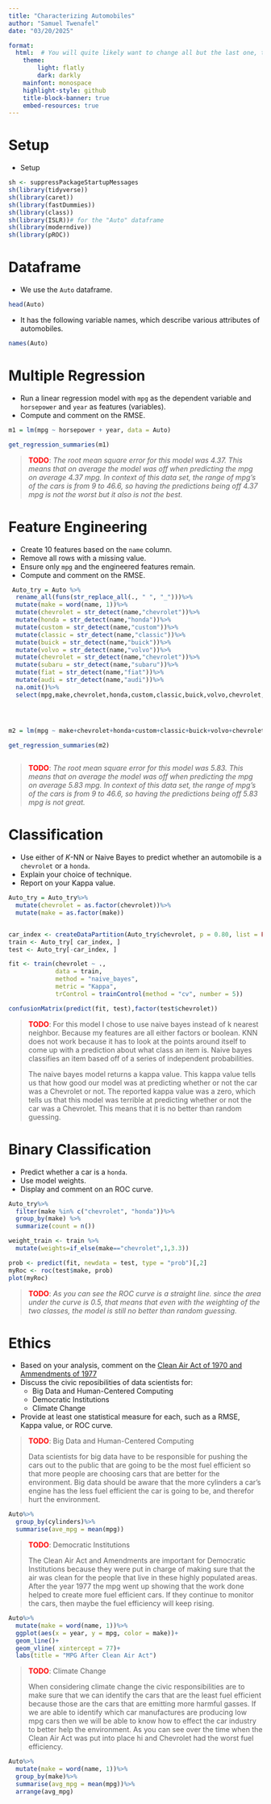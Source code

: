 ```yaml
---
title: "Characterizing Automobiles"
author: "Samuel Twenafel"
date: "03/20/2025"

format: 
  html:  # You will quite likely want to change all but the last one, to taste
    theme:
        light: flatly
        dark: darkly
    mainfont: monospace
    highlight-style: github
    title-block-banner: true
    embed-resources: true
---
```


# Setup

-   Setup

```r
sh <- suppressPackageStartupMessages
sh(library(tidyverse))
sh(library(caret))
sh(library(fastDummies))
sh(library(class))
sh(library(ISLR))# for the "Auto" dataframe
sh(library(moderndive))
sh(library(pROC))
```

# Dataframe

-   We use the `Auto` dataframe.

```r
head(Auto)
```

-   It has the following variable names, which describe various attributes of automobiles.

```r
names(Auto)
```

# Multiple Regression

-   Run a linear regression model with `mpg` as the dependent variable and `horsepower` and `year` as features (variables).
-   Compute and comment on the RMSE.

```r
m1 = lm(mpg ~ horsepower + year, data = Auto)

get_regression_summaries(m1)
```

> [**TODO**]{style="color:red;font-weight:bold"}: *The root mean square error for this model was 4.37. This means that on average the model was off when predicting the mpg on average 4.37 mpg. In context of this data set, the range of mpg's of the cars is from 9 to 46.6, so having the predictions being off 4.37 mpg is not the worst but it also is not the best.*

# Feature Engineering

-   Create 10 features based on the `name` column.
-   Remove all rows with a missing value.
-   Ensure only `mpg` and the engineered features remain.
-   Compute and comment on the RMSE.

```r

 Auto_try = Auto %>%
  rename_all(funs(str_replace_all(., " ", "_")))%>%
  mutate(make = word(name, 1))%>%
  mutate(chevrolet = str_detect(name,"chevrolet"))%>%
  mutate(honda = str_detect(name,"honda"))%>%
  mutate(custom = str_detect(name,"custom"))%>%
  mutate(classic = str_detect(name,"classic"))%>%
  mutate(buick = str_detect(name,"buick"))%>%
  mutate(volvo = str_detect(name,"volvo"))%>%
  mutate(chevrolet = str_detect(name,"chevrolet"))%>%
  mutate(subaru = str_detect(name,"subaru"))%>%
  mutate(fiat = str_detect(name,"fiat"))%>%
  mutate(audi = str_detect(name,"audi"))%>%
  na.omit()%>%
  select(mpg,make,chevrolet,honda,custom,classic,buick,volvo,chevrolet,subaru,fiat,audi )




m2 = lm(mpg ~ make+chevrolet+honda+custom+classic+buick+volvo+chevrolet+subaru+fiat+audi, data = Auto_try)

get_regression_summaries(m2)
  
```

> [TODO]{style="color:red;font-weight:bold"}: *The root mean square error for this model was 5.83. This means that on average the model was off when predicting the mpg on average 5.83 mpg. In context of this data set, the range of mpg's of the cars is from 9 to 46.6, so having the predictions being off 5.83 mpg is not great.*

# Classification

-   Use either of $K$-NN or Naive Bayes to predict whether an automobile is a `chevrolet` or a `honda`.
-   Explain your choice of technique.
-   Report on your Kappa value.

```r

Auto_try = Auto_try%>%
  mutate(chevrolet = as.factor(chevrolet))%>%
  mutate(make = as.factor(make))


car_index <- createDataPartition(Auto_try$chevrolet, p = 0.80, list = FALSE)
train <- Auto_try[ car_index, ]
test <- Auto_try[-car_index, ]

fit <- train(chevrolet ~ .,
             data = train, 
             method = "naive_bayes",
             metric = "Kappa",
             trControl = trainControl(method = "cv", number = 5))

confusionMatrix(predict(fit, test),factor(test$chevrolet))
```

> [**TODO**]{style="color:red;font-weight:bold"}: For this model I chose to use naive bayes instead of k nearest neighbor. Because my features are all either factors or boolean. KNN does not work because it has to look at the points around itself to come up with a prediction about what class an item is. Naive bayes classifies an item based off of a series of independent probabilities.
>
> The naive bayes model returns a kappa value. This kappa value tells us that how good our model was at predicting whether or not the car was a Chevrolet or not. The reported kappa value was a zero, which tells us that this model was terrible at predicting whether or not the car was a Chevrolet. This means that it is no better than random guessing.

# Binary Classification

-   Predict whether a car is a `honda`.
-   Use model weights.
-   Display and comment on an ROC curve.

```r
Auto_try%>%
  filter(make %in% c("chevrolet", "honda"))%>%
  group_by(make) %>%
  summarize(count = n())

weight_train <- train %>% 
  mutate(weights=if_else(make=="chevrolet",1,3.3))

prob <- predict(fit, newdata = test, type = "prob")[,2]
myRoc <- roc(test$make, prob)
plot(myRoc)


```

> [**TODO**]{style="color:red;font-weight:bold"}: *As you can see the ROC curve is a straight line. since the area under the curve is 0.5, that means that even with the weighting of the two classes, the model is still no better than random guessing.*

# Ethics

-   Based on your analysis, comment on the [Clean Air Act of 1970 and Ammendments of 1977](https://www.epa.gov/clean-air-act-overview/evolution-clean-air-act)
-   Discuss the civic reposibilities of data scientists for:
    -   Big Data and Human-Centered Computing
    -   Democratic Institutions
    -   Climate Change
-   Provide at least one statistical measure for each, such as a RMSE, Kappa value, or ROC curve.

> [TODO]{style="color:red;font-weight:bold"}: Big Data and Human-Centered Computing
>
> Data scientists for big data have to be responsible for pushing the cars out to the public that are going to be the most fuel efficient so that more people are choosing cars that are better for the environment. Big data should be aware that the more cylinders a car's engine has the less fuel efficient the car is going to be, and therefor hurt the environment.

```r
Auto%>%
  group_by(cylinders)%>%
  summarise(ave_mpg = mean(mpg))
```

> [TODO]{style="color:red;font-weight:bold"}: Democratic Institutions
>
> The Clean Air Act and Amendments are important for Democratic Institutions because they were put in charge of making sure that the air was clean for the people that live in these highly populated areas. After the year 1977 the mpg went up showing that the work done helped to create more fuel efficient cars. If they continue to monitor the cars, then maybe the fuel efficiency will keep rising.

```r
Auto%>%
  mutate(make = word(name, 1))%>%
  ggplot(aes(x = year, y = mpg, color = make))+
  geom_line()+
  geom_vline( xintercept = 77)+
  labs(title = "MPG After Clean Air Act")
```

> [TODO]{style="color:red;font-weight:bold"}: Climate Change
>
> When considering climate change the civic responsibilities are to make sure that we can identify the cars that are the least fuel efficient because those are the cars that are emitting more harmful gasses. If we are able to identify which car manufactures are producing low mpg cars then we will be able to know how to effect the car industry to better help the environment. As you can see over the time when the Clean Air Act was put into place hi and Chevrolet had the worst fuel efficiency.

```r
Auto%>%
  mutate(make = word(name, 1))%>%
  group_by(make)%>%
  summarise(avg_mpg = mean(mpg))%>%
  arrange(avg_mpg)
```

